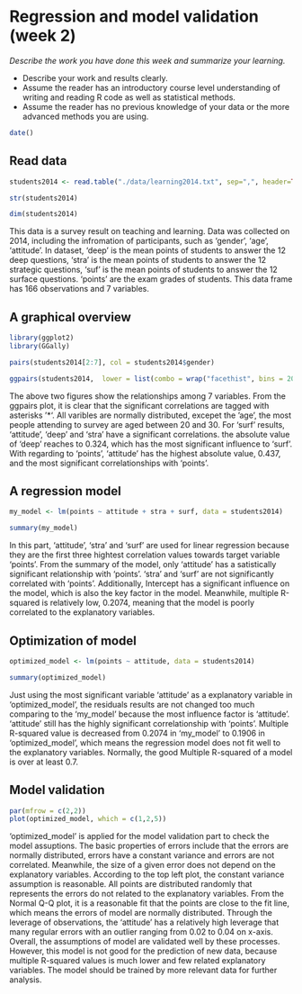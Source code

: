 # Regression and model validation (week 2)

*Describe the work you have done this week and summarize your learning.*

- Describe your work and results clearly. 
- Assume the reader has an introductory course level understanding of writing and reading R code as well as statistical methods.
- Assume the reader has no previous knowledge of your data or the more advanced methods you are using.

```r
date()
```

## Read data

```r
students2014 <- read.table("./data/learning2014.txt", sep=",", header=TRUE, stringsAsFactors = T)

str(students2014)

dim(students2014)
```

This data is a survey result on teaching and learning. Data was collected on 2014, including the infromation of participants, such as 'gender', 'age', 'attitude'. In dataset, 'deep' is the mean points of students to answer the 12 deep questions, 'stra' is the mean points of students to answer the 12 strategic questions, 'suf' is the mean points of students to answer the 12 surface questions. 'points' are the exam grades of students. This data frame has 166 observations and 7 variables.

## A graphical overview

```r
library(ggplot2)
library(GGally)

```

```r
pairs(students2014[2:7], col = students2014$gender)
```

```r
ggpairs(students2014,  lower = list(combo = wrap("facethist", bins = 20)))


```

The above two figures show the relationships among 7 variables. From the ggpairs plot, it is clear that the significant correlations are tagged with asterisks '*'. All varibles are normally distributed, excepet the 'age', the most people attending to survey are aged between 20 and 30. For 'surf' results, 'attitude', 'deep' and 'stra' have a significant correlations. the absolute value of 'deep' reaches to 0.324, which has the most significant influence to 'surf'. With regarding to 'points', 'attitude' has the highest absolute value, 0.437, and the most significant correlationships with 'points'.


## A regression model

```r
my_model <- lm(points ~ attitude + stra + surf, data = students2014)

summary(my_model)
```

In this part, 'attitude', 'stra' and 'surf' are used for linear regression because they are the first three hightest correlation values towards target variable 'points'. From the summary of the model, only 'attitude' has a satistically significant relationship with 'points'. 'stra' and 'surf' are not significantly correlated with 'points'. Additionally, Intercept has a significant influence on the model, which is also the key factor in the model. Meanwhile, multiple R-squared is relatively low, 0.2074, meaning that the model is poorly correlated to the explanatory variables.

## Optimization of model

```r
optimized_model <- lm(points ~ attitude, data = students2014)

summary(optimized_model)
```

Just using the most significant variable 'attitude' as a explanatory variable in 'optimized_model', the residuals results are not changed too much comparing to the 'my_model' because the most influence factor is 'attitude'. 'attitude' still has the highly significant correlationship with 'points'. Multiple R-squared value is decreased from 0.2074 in 'my_model' to 0.1906 in 'optimized_model', which means the regression model does not fit well to the explanatory variables. Normally, the good Multiple R-squared of a model is over at least 0.7.

## Model validation

```r
par(mfrow = c(2,2))
plot(optimized_model, which = c(1,2,5))
```


'optimized_model' is applied for the model validation part to check the model assuptions. The basic properties of errors include that the errors are normally distributed, errors have a constant variance and errors are not correlated. Meanwhile, the size of a given error does not depend on the explanatory variables. According to the top left plot, the constant variance assumption is reasonable. All points are distributed randomly that represents the errors do not related to the explanatory variables. From the Normal Q-Q plot, it is a reasonable fit that the points are close to the fit line, which means the errors of model are normally distributed. Through the leverage of observations, the 'attitude' has a relatively high leverage that many regular errors with an outlier ranging from 0.02 to 0.04 on x-axis. Overall, the assumptions of model are validated well by these processes. However, this model is not good for the prediction of new data, because multiple R-squared values is much lower and few related explanatory variables. The model should be trained by more relevant data for further analysis.
